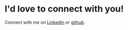 # I'd love to connect with you!

Connect with me on [LinkedIn](https://www.linkedin.com/in/nuri-david-817357200/) or [github](https://github.com/nuridavid).
